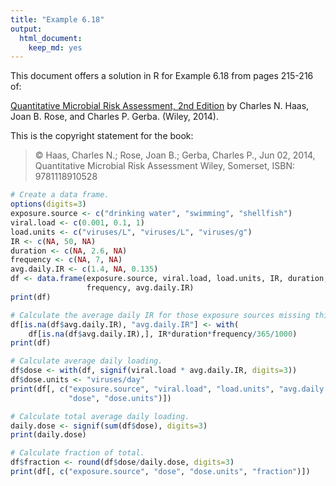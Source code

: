 ```yaml
---
title: "Example 6.18"
output:
  html_document:
    keep_md: yes
---
```


This document offers a solution in R for Example 6.18 from pages 215-216 of:

[Quantitative Microbial Risk Assessment, 2nd Edition](http://www.wiley.com/WileyCDA/WileyTitle/productCd-1118145291,subjectCd-CH20.html) 
by Charles N. Haas, Joan B. Rose, and Charles P. Gerba. (Wiley, 2014).

This is the copyright statement for the book:

> © Haas, Charles N.; Rose, Joan B.; Gerba, Charles P., Jun 02, 2014, 
> Quantitative Microbial Risk Assessment Wiley, Somerset, ISBN: 9781118910528

```r
# Create a data frame.
options(digits=3)
exposure.source <- c("drinking water", "swimming", "shellfish")
viral.load <- c(0.001, 0.1, 1)
load.units <- c("viruses/L", "viruses/L", "viruses/g")
IR <- c(NA, 50, NA)
duration <- c(NA, 2.6, NA)
frequency <- c(NA, 7, NA)
avg.daily.IR <- c(1.4, NA, 0.135)
df <- data.frame(exposure.source, viral.load, load.units, IR, duration, 
                 frequency, avg.daily.IR)
print(df)

# Calculate the average daily IR for those exposure sources missing this value.
df[is.na(df$avg.daily.IR), "avg.daily.IR"] <- with(
    df[is.na(df$avg.daily.IR),], IR*duration*frequency/365/1000)
print(df)

# Calculate average daily loading.
df$dose <- with(df, signif(viral.load * avg.daily.IR, digits=3))
df$dose.units <- "viruses/day"
print(df[, c("exposure.source", "viral.load", "load.units", "avg.daily.IR", 
             "dose", "dose.units")])

# Calculate total average daily loading.
daily.dose <- signif(sum(df$dose), digits=3)
print(daily.dose)

# Calculate fraction of total.
df$fraction <- round(df$dose/daily.dose, digits=3)
print(df[, c("exposure.source", "dose", "dose.units", "fraction")])
```
